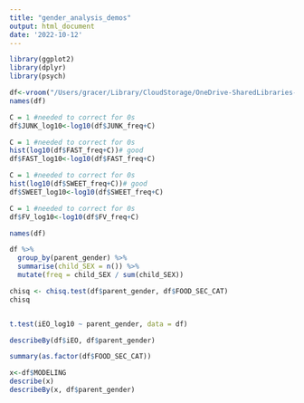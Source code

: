 ```yaml
---
title: "gender_analysis_demos"
output: html_document
date: '2022-10-12'
---
```



```r
library(ggplot2)
library(dplyr)
library(psych)
```


```r
df<-vroom("/Users/gracer/Library/CloudStorage/OneDrive-SharedLibraries-UniversityofWyoming/M2AENAD Lab - Documents/RESEARCH/multi-state/data/final_df.csv")
names(df)
```

```r
C = 1 #needed to correct for 0s
df$JUNK_log10<-log10(df$JUNK_freq+C)

C = 1 #needed to correct for 0s
hist(log10(df$FAST_freq+C))# good
df$FAST_log10<-log10(df$FAST_freq+C)

C = 1 #needed to correct for 0s
hist(log10(df$SWEET_freq+C))# good
df$SWEET_log10<-log10(df$SWEET_freq+C)

C = 1 #needed to correct for 0s
df$FV_log10<-log10(df$FV_freq+C)


```

```r
names(df)
```

```r
df %>%
  group_by(parent_gender) %>%
  summarise(child_SEX = n()) %>%
  mutate(freq = child_SEX / sum(child_SEX))

chisq <- chisq.test(df$parent_gender, df$FOOD_SEC_CAT)
chisq


t.test(iEO_log10 ~ parent_gender, data = df)

describeBy(df$iEO, df$parent_gender)

summary(as.factor(df$FOOD_SEC_CAT))

x<-df$MODELING
describe(x)
describeBy(x, df$parent_gender)
```

